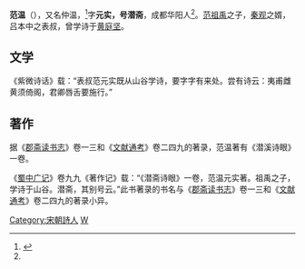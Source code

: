 '''范温'''（{{bd|？||？||}}），又名仲温，<ref name=":0">{{Cite journal|title=范温《潜溪诗眼》论韵|author=张海明|url=http://www.cqvip.com/QK/80307X/19943/1003304273.html|journal=北京师范大学学报：社会科学版|issue=第3期|year=1994年|page=50-58页 共9页}}</ref>字'''元实，号潜斋'''，成都华阳人<ref name=":0" />。[[范祖禹|范祖禹]]之子，[[秦观|秦观]]之婿，吕本中之表叔，曾学诗于[[黄庭坚|黄庭坚]]。

==文学==
《紫微诗话》载：“表叔范元实既从山谷学诗，要字字有来处。尝有诗云：夷甫雌黄须倚阁，君卿唇舌要施行。”

==著作==
据《[[郡斋读书志|郡斋读书志]]》卷一三和《[[文献通考|文献通考]]》卷二四九的著录，范温著有《潜溪诗眼》一卷。

《[[蜀中广记|蜀中广记]]》卷九九《著作记》载：“《潜斋诗眼》一卷，范温元实著。祖禹之子，学诗于山谷。潜斋，其别号云。”此书著录的书名与《[[郡斋读书志|郡斋读书志]]》卷一三和《[[文献通考|文献通考]]》卷二四九的著录小异。

{{DEFAULTSORT:Fan范}}
[[Category:宋朝詩人|Category:宋朝詩人]]
[[Category:范姓|W]]